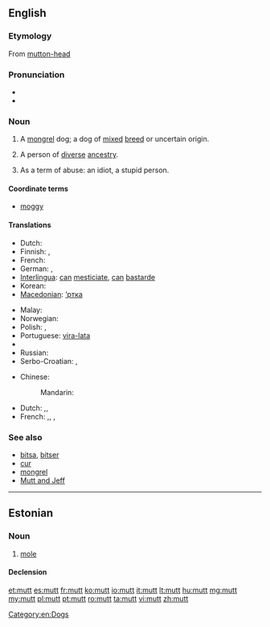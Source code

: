 {{also|mutt'}}
==English==

===Etymology===
From [[mutton-head]]

===Pronunciation===
* {{audio|en-us-mutt.ogg|Audio (US)}}
* {{rhymes|ʌt}}

===Noun===
{{en-noun}}

# A [[mongrel]] dog; a dog of [[mixed]] [[breed]] or uncertain origin.
# {{figuratively|sometimes|pejorative}} A person of [[diverse]] [[ancestry]].
# {{chiefly|US|slang}} As a term of abuse: an idiot, a stupid person.

====Coordinate terms====
* [[moggy]] {{qualifier|of a cat}}

====Translations====
{{trans-top|a mongrel dog}}
* Dutch: {{t+|nl|bastaard}}
* Finnish: {{t+|fi|rakki}}, {{t+|fi|piski}}
* French: {{t|fr|batard|m}}
* German: {{t-|de|Promenadenmischung|f}}, {{t-|de|Köter|m}}
* [[Interlingua]]: [[can]] [[mesticiar|mesticiate]], [[can]] [[bastarde]]
* Korean: {{t|ko|똥개|tr=ddong kae|sc=Kore}}
* [[Macedonian]]: [[’ртка]] {{f}}
{{trans-mid}}
* Malay: {{t|ms|anjing campuran}}
* Norwegian: {{t+|no|kjøter|m}}
* Polish: {{t+|pl|kundel}},  {{t|pl|mieszaniec}}
* Portuguese: [[vira-lata]] {{m}}
* {{trreq|Romanian}}
* Russian: {{t+|ru|дворняжка|f}}
* Serbo-Croatian: {{t|sh|mješanac}}, {{t|sh|džukela}}
{{trans-bottom}}

{{trans-top|a term of abuse}}
* Chinese:
*: Mandarin: {{t|zh|雜種|sc=Hani|tr=zázhǒng}} 
* Dutch: {{t+|nl|halve gare}},{{t+|nl|idioot}}, {{t+|nl|domkop}}
* French: {{t+|fr|crétin|m}},{{t+|fr|imbécile|m}}, {{t+|fr|con|m}},{{t+|fr|corniaud|m}}
{{trans-mid}}
{{trans-bottom}}

===See also===
* [[bitsa]], [[bitser]]
* [[cur]]
* [[mongrel]]
* [[Mutt and Jeff]]

[[Category:en:Dogs]]

----

==Estonian==

===Noun===
{{et-noun|muti|mutti}}

# [[mole]]

====Declension====
{{rfinfl|lang=et|type=declension}}

[[et:mutt]]
[[es:mutt]]
[[fr:mutt]]
[[ko:mutt]]
[[io:mutt]]
[[it:mutt]]
[[lt:mutt]]
[[hu:mutt]]
[[mg:mutt]]
[[my:mutt]]
[[pl:mutt]]
[[pt:mutt]]
[[ro:mutt]]
[[ta:mutt]]
[[vi:mutt]]
[[zh:mutt]]